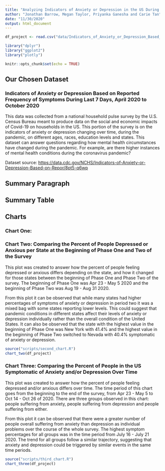 ```yaml
---
title: "Analyzing Indicators of Anxiety or Depression in the US During the Global COVID-19 Pandemic"
author: "Jonathan Barrow, Megan Taylor, Priyanka Ganesha and Carie Tan"
date: "11/30/2020"
output: html_document
---
```


```r
df_project <- read.csv("data/Indicators_of_Anxiety_or_Depression_Based_on_Reported_Frequency_of_Symptoms_During_Last_7_Days.csv", stringsAsFactors = FALSE)

library("dplyr")
library("ggplot2")
library("plotly")

knitr::opts_chunk$set(echo = TRUE)
```

## Our Chosen Dataset
### Indicators of Anxiety or Depression Based on Reported Frequency of Symptoms During Last 7 Days, April 2020 to October 2020  
This data was collected from a national household pulse survey by the U.S. Census Bureau meant to produce data on the social and economic impacts of Covid-19 on households in the US. This portion of the survey is on the indicators of anxiety or depression changing over time, during the pandemic, on different ages, races, education levels and states. This dataset can answer questions regarding how mental health circumstances have changed during the pandemic. For example, are there higher instances of mental health conditions during the coronavirus pandemic?

Dataset source: <https://data.cdc.gov/NCHS/Indicators-of-Anxiety-or-Depression-Based-on-Repor/8pt5-q6wp>

## Summary Paragraph

## Summary Table

## Charts
### Chart One:

### Chart Two: Comparing the Percent of People Depressed or Anxious per State at the Beginning of Phase One and Two of the Survey
This plot was created to answer how the percent of people feeling depressed or anxious differs depending on the state, and how it changed for those states between the beginning of Phase One and Phase Two of the survey. The beginning of Phase One was Apr 23 - May 5 2020 and the beginning of Phase Two was Aug 19 - Aug 31 2020.

From this plot it can be observed that while many states had higher percentages of symptoms of anxiety or depression in period two it was a mixed bag with some states reporting lower levels. This could suggest that pandemic conditions in different states affect their levels of anxiety or depression individually rather than the overall condition of the United States. It can also be observed that the state with the highest value in the beginning of Phase One was New York with 41.4% and the highest value in the beginning of Phase Two switched to Nevada with 40.4% symptomatic of anxiety or depression. 
```R
source("scripts/second_chart.R")
chart_two(df_project)
```

### Chart Three: Comparing the Percent of People in the US Symptomatic of Anxiety and/or Depression Over Time
This plot was created to answer how the percent of people feeling depressed and/or anxious differs over time. The time period of this chart goes from the beginning to the end of the survey, from Apr 23 - May 5 to Oct 14 - Oct 26 of 2020. There are three groups observed in this chart: people suffering from anxiety, people suffering from depression and people suffering from either.

From this plot it can be observed that there were a greater number of people overall suffering from anxiety than depression as individual problems over the course of the whole survey. The highest symptom percentages for all groups was in the time period from July 16 - July 21 2020. The trend for all groups follow a similar trajectory, suggesting that anxiety and depression could be triggered by similar events in the same time periods.       
```R
source("scripts/third_chart.R")
chart_three(df_project)
```




